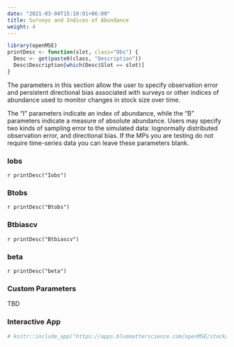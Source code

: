 ```yaml
---
date: "2021-03-04T15:18:01+06:00"
title: Surveys and Indices of Abundance
weight: 4
---
```


```r
library(openMSE)
printDesc <- function(slot, class="Obs") {
  Desc <- get(paste0(class, "Description"))
  Desc$Description[which(Desc$Slot == slot)]
}
```

The parameters in this section allow the user to specify observation error and persistent directional bias associated with surveys or other indices of abundance used to monitor changes in stock size over time. 

The "I" parameters indicate an index of abundance, while the "B" parameters indicate a measure of absolute abundance. Users may specify two kinds of sampling error to the simulated data: lognormally distributed observation error, and directional bias. If the MPs you are testing do not require time-series data you can leave these parameters blank. 

### Iobs
`r printDesc("Iobs")` 

### Btobs 
`r printDesc("Btobs")`

### Btbiascv
`r printDesc("Btbiascv")`

### beta
`r printDesc("beta")`

### Custom Parameters
TBD 

### Interactive App

```r
# knitr::include_app("https://apps.bluematterscience.com/openMSE/stock/mortality",height="950px") 
```
